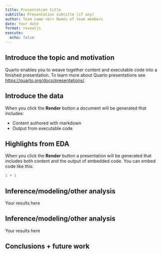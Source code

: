 ```yaml
---
title: Presentation title
subtitle: Presentation subtitle (if any)
author: Team name <br> Names of team members
date: Your date
format: revealjs
execute:
  echo: false
---
```


## Introduce the topic and motivation

Quarto enables you to weave together content and executable code into a finished presentation. To learn more about Quarto presentations see <https://quarto.org/docs/presentations/>.

## Introduce the data

When you click the **Render** button a document will be generated that includes:

-   Content authored with markdown
-   Output from executable code

## Highlights from EDA

When you click the **Render** button a presentation will be generated that includes both content and the output of embedded code. You can embed code like this:

```r
1 + 1
```

## Inference/modeling/other analysis

Your results here

## Inference/modeling/other analysis

Your results here

## Conclusions + future work
